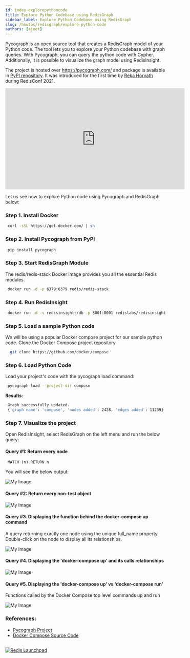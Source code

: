 ```yaml
---
id: index-explorepythoncode
title: Explore Python Codebase using RedisGraph
sidebar_label: Explore Python Codebase using RedisGraph
slug: /howtos/redisgraph/explore-python-code
authors: [ajeet]
---
```



<GraphEol />
<Authors frontMatter={frontMatter} />

Pycograph is an open source tool that creates a RedisGraph model of your Python code. The tool lets you to explore your Python codebase with graph queries. With Pycograph, you can query the python code with Cypher. Additionally, it is possible to visualize the graph model using RedisInsight.

The project is hosted over https://pycograph.com/ and package is available in [PyPI repository](https://pypi.org/project/pycograph/). It was introduced for the first time by [Reka Horvath](https://pypi.org/user/reka/) during RedisConf 2021.

<div class="text--center">
  <iframe
    width="560"
    height="315"
    src="https://www.youtube.com/embed/pE3cg6jK2Zg"
    title="YouTube video player"
    frameborder="0"
    allow="accelerometer; autoplay; clipboard-write; encrypted-media; gyroscope; picture-in-picture"
    allowfullscreen></iframe>
</div>

Let us see how to explore Python code using Pycograph and RedisGraph below:

### Step 1. Install Docker

```bash
 curl -sSL https://get.docker.com/ | sh
```

### Step 2. Install Pycograph from PyPI

```bash
 pip install pycograph
```

### Step 3. Start RedisGraph Module

The redis/redis-stack Docker image provides you all the essential Redis modules.

```bash
 docker run -d -p 6379:6379 redis/redis-stack
```

### Step 4. Run RedisInsight

```bash
 docker run -d -v redisinsight:/db -p 8001:8001 redislabs/redisinsight:latest
```

### Step 5. Load a sample Python code

We will be using a popular Docker compose project for our sample python code.
Clone the Docker Compose project repository

```bash
  git clone https://github.com/docker/compose
```

### Step 6. Load Python Code

Load your project's code with the pycograph load command:

```bash
 pycograph load --project-dir compose
```

<b>Results</b>:

```bash
 Graph successfully updated.
 {'graph name': 'compose', 'nodes added': 2428, 'edges added': 11239}
```

### Step 7. Visualize the project

Open RedisInsight, select RedisGraph on the left menu and run the below query:

#### Query #1: Return every node

```
 MATCH (n) RETURN n
```

You will see the below output:

![My Image](pycograph1.png)

#### Query #2: Return every non-test object

![My Image](pycograph2.png)

#### Query #3. Displaying the function behind the docker-compose up command

A query returning exactly one node using the unique full_name property. Double-click on the node to display all its relationships.

![My Image](pycograph3.png)

#### Query #4. Displaying the 'docker-compose up' and its calls relationships

![My Image](pycograph4.png)

#### Query #5. Displaying the 'docker-compose up' vs 'docker-compose run'

Functions called by the Docker Compose top level commands up and run

![My Image](pycograph5.png)

### References:

- [Pycograph Project](https://pycograph.com/)
- [Docker Compose Source Code](https://github.com/docker/compose)

##

<div>
  <a
    href="https://launchpad.redis.com"
    target="_blank"
    rel="noopener"
    className="link">
    <img
      src="/img/launchpad.png"
      className="thumb"
      loading="lazy"
      alt="Redis Launchpad"
    />
  </a>
</div>
